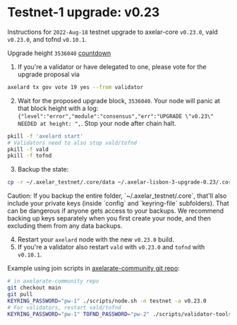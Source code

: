 # Testnet-1 upgrade: v0.23


Instructions for `2022-Aug-18` testnet upgrade to axelar-core `v0.23.0`, vald `v0.23.0`, and tofnd `v0.10.1`.

Upgrade height `3536040` [countdown](https://testnet.mintscan.io/axelar-testnet/blocks/3536040)

1. If you're a validator or have delegated to one, please vote for the upgrade proposal via

```bash
axelard tx gov vote 19 yes --from validator
```

2. Wait for the proposed upgrade block, `3536040`. Your node will panic at that block height with a log: `{"level":"error","module":"consensus","err":"UPGRADE \"v0.23\" NEEDED at height: ",`. Stop your node after chain halt.

```bash
pkill -f 'axelard start'
# Validators need to also stop vald/tofnd
pkill -f vald
pkill -f tofnd
```

3. Backup the state:

```bash
cp -r ~/.axelar_testnet/.core/data ~/.axelar-lisbon-3-upgrade-0.23/.core/data
```

<Callout type="warning" emoji="⚠️">
  Caution: If you backup the entire folder, `~/.axelar_testnet/.core`, that'll also include your private keys (inside `config` and `keyring-file` subfolders). That can be dangerous if anyone gets access to your backups. We recommend backing up keys separately when you first create your node, and then excluding them from any data backups.
</Callout>

4. Restart your `axelard` node with the new `v0.23.0` build.
5. If you're a validator also restart `vald` with `v0.23.0` and `tofnd` with `v0.10.1`.

Example using join scripts in [axelarate-community git repo](https://github.com/axelarnetwork/axelarate-community):

```bash
# in axelarate-community repo
git checkout main
git pull
KEYRING_PASSWORD="pw-1" ./scripts/node.sh -n testnet -a v0.23.0
# For validators, restart vald/tofnd
KEYRING_PASSWORD="pw-1" TOFND_PASSWORD="pw-2" ./scripts/validator-tools-host.sh -n testnet -a v0.23.0 -q v0.10.1
```
